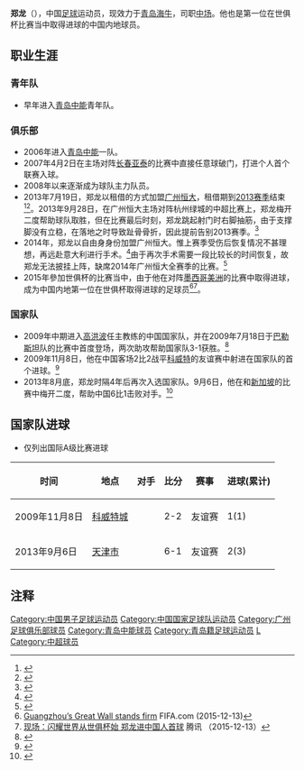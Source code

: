 {{Football player infobox
| playername = 郑龙
| image =
| fullname = 郑龙
| height = {{height|m=1.78}}
| nickname =
| dateofbirth = {{Birth date and age|year=1988|month=4|day=15}}
| cityofbirth = [[山东省|山东省]][[青岛市|青岛市]]
| countryofbirth = {{CHN}}
| currentclub = [[青岛海牛足球俱乐部|青岛海牛]]
| clubnumber = 
| position = [[中场|中场]]
| youthyears =
| youthclubs = [[青岛中能|青岛中能]]
| years1 = 2006–2013
| clubs1 = [[青岛中能|青岛中能]]
| caps1 = 174 
| goals1 = 26
| years2 = 2013
| clubs2 =→ [[广州恒大|广州恒大]]（租借）
| caps2 = 7
| goals2 = 2
| years3 = 2014–
| clubs3 =[[广州恒大淘宝|广州恒大淘宝]]
| caps3 = 76
| goals3 = 14
| years4 = 2019
| clubs4 =→ [[大连一方|大连一方]]（租借）
| caps4 =  16
| goals4 = 1
| years5 = 2019–2021
| clubs5 = [[大连人职业足球俱乐部|大连人职业足球俱乐部]]
| caps5 =  49
| goals5 = 4
| years6= 2022-
| clubs6= [[青岛海牛足球俱乐部|青岛海牛]]
| caps6= 
| goals6=
| nationalyears1 = 2009–2015
| nationalteam1 = [[中国国家足球队|中国]]
| nationalcaps1= 11
| nationalgoals1=4
| pcupdate = 2022年5月7日
| ntupdate = 
}}
'''郑龙'''（{{bd|1988年|4月15日|catIdx=Zheng Long}}），中国[[足球|足球]]运动员，现效力于[[青岛海牛足球俱乐部|青岛海牛]]，司职[[中场|中场]]。他也是第一位在世俱杯比赛当中取得进球的中国内地球员。

==职业生涯==
===青年队===
*早年进入[[青岛中能|青岛中能]]青年队。
===俱乐部===
*2006年进入[[青岛中能|青岛中能]]一队。
*2007年4月2日在主场对阵[[长春亚泰|长春亚泰]]的比赛中直接任意球破门，打进个人首个联赛入球。
*2008年以来逐渐成为球队主力队员。
*2013年7月19日，郑龙以租借的方式加盟[[广州恒大|广州恒大]]，租借期到[[2013年中国足球超级联赛|2013赛季]]结束<ref>{{cite press release|url=http://www.gzevergrandefc.com/news.aspx?ftid=3408|title=郑龙正式加盟广州恒大足球俱乐部|publisher=广州恒大足球俱乐部|date=2013-07-19|access-date=2013-07-19|archive-date=2016-03-04|archive-url=https://web.archive.org/web/20160304184638/http://gzevergrandefc.com/news.aspx?ftid=3408|dead-url=no}}</ref><ref>{{cite press release|url=http://www.zhongnengfc.com/a/news/2013/0719/474.html|title=公告|publisher=青岛中能足球俱乐部|date=2013-07-19|deadurl=yes|archiveurl=https://web.archive.org/web/20130904175835/http://www.zhongnengfc.com/a/news/2013/0719/474.html|archivedate=2013-09-04}}</ref>。2013年9月28日，在广州恒大主场对阵杭州绿城的中超比赛上，郑龙梅开二度帮助球队取胜，但在比赛最后时刻，郑龙跳起射门时右脚抽筋，由于支撑脚没有立稳，在落地之时导致趾骨骨折，因此提前告别2013赛季。<ref>{{Cite web |url=http://sports.163.com/13/0929/14/99UR7M0H00051C89.html#p=99UTM7JE0B6P0005 |title=噩耗!郑龙趾骨骨折赛季报销 已打石膏需养伤两月 |access-date=2014-11-16 |archive-url=https://web.archive.org/web/20141129034040/http://sports.163.com/13/0929/14/99UR7M0H00051C89.html#p=99UTM7JE0B6P0005 |archive-date=2014-11-29 |dead-url=yes }}</ref>
*2014年，郑龙以自由身身份加盟广州恒大。惟上赛季受伤后恢复情况不甚理想，再远赴意大利进行手术。<ref>{{Cite web |url=http://sports.qq.com/a/20140410/012114.htm |title=郑龙再赴意大利手术 恒大解人荒盼刘健战泰达 |accessdate=2014-11-16 |archive-date=2014-11-29 |archive-url=https://web.archive.org/web/20141129050149/http://sports.qq.com/a/20140410/012114.htm |dead-url=no }}</ref>由于再次手术需要一段比较长的时间恢复，故郑龙无法披挂上阵，缺席2014年广州恒大全赛季的比赛。<ref>{{Cite web |url=http://blog.sina.com.cn/s/blog_51ef9d460102v63w.html |title=恒大开放日郑龙独家专访，伤病已无大碍一定全力支持卡帅工作 |accessdate=2014-11-16 |archive-date=2014-11-14 |archive-url=https://web.archive.org/web/20141114155610/http://blog.sina.com.cn/s/blog_51ef9d460102v63w.html |dead-url=no }}</ref>
*2015年參加世俱杯的比赛当中，由于他在对阵[[墨西哥美洲足球俱乐部|墨西哥美洲]]的比赛中取得进球，成为中国内地第一位在世俱杯取得进球的足球员<ref>[http://www.fifa.com/clubworldcup/news/y=2015/m=12/news=guangzhou-s-great-wall-stands-firm-2744462.html Guangzhou’s Great Wall stands firm] {{Wayback|url=http://www.fifa.com/clubworldcup/news/y=2015/m=12/news=guangzhou-s-great-wall-stands-firm-2744462.html |date=20161015211752 }} FIFA.com (2015-12-13)</ref><ref>[http://sports.qq.com/a/20151213/024681.htm 现场：闪耀世界从世俱杯始 郑龙进中国人首球] {{Wayback|url=http://sports.qq.com/a/20151213/024681.htm |date=20190504021541 }} 腾讯 （2015-12-13）</ref>。

===国家队===
*2009年中期进入[[高洪波_(足球运动员)|高洪波]]任主教练的中国国家队，并在2009年7月18日于[[巴勒斯坦|巴勒斯坦]]队的比赛中首度登场，两次助攻帮助国家队3-1获胜。<ref>{{Cite web |url=http://sports.sohu.com/20090718/n265313658.shtml |title=国足3-1巴勒斯坦 曲波郜林进球杨智红牌 |accessdate=2009-07-24 |archive-date=2017-09-07 |archive-url=https://web.archive.org/web/20170907165958/http://sports.sohu.com/20090718/n265313658.shtml |dead-url=no }}</ref>
*2009年11月8日，他在中国客场2比2战平[[科威特国家足球队|科威特]]的友谊赛中射进在国家队的首个进球。<ref>{{Cite web |url=http://sports.qq.com/a/20091109/000049.htm |title=国足2-2惜平科威特 郑龙韩鹏5分钟内连入两球 |accessdate=2013-09-06 |archive-date=2014-01-10 |archive-url=https://web.archive.org/web/20140110091816/http://sports.qq.com/a/20091109/000049.htm |dead-url=no }}</ref>
*2013年8月底，郑龙时隔4年后再次入选国家队。9月6日，他在和[[新加坡国家足球队|新加坡]]的比赛中梅开二度，帮助中国6比1击败对手。<ref>{{Cite web |url=http://sports.sina.com.cn/n/2013-09-06/21296766456.shtml |title=热身-于大宝郑龙各两球两新星传射 国足6-1新加坡 |accessdate=2013-09-06 |archive-date=2013-09-09 |archive-url=https://web.archive.org/web/20130909121122/http://sports.sina.com.cn/n/2013-09-06/21296766456.shtml |dead-url=no }}</ref>

==国家队进球==
*仅列出国际A级比赛进球
{|width=70% class="wikitable"  style="text-align: center; font-size: 90%"
!时间!!地点!!对手!!比分!!赛事!!进球(累计)
|-
|2009年11月8日||align=left|{{flagicon|KUW}} [[科威特城|科威特城]]||align=left|{{fb|KUW}}||2-2||友谊赛||1(1)
|-
|2013年9月6日||align=left|{{flagicon|CHN}} [[天津市|天津市]]||align=left|{{fb|SIN}}||6-1||友谊赛||2(3)
|}

==注释==
{{reflist}}

{{2006年青岛中能名单}}
{{2007年青岛中能名单}}
{{2008年青岛中能名单}}
{{2009年青岛中能名单}}
{{2010年中超分类名单青岛}}
{{2011年中超分类名单青岛}}
{{2012年中超分类名单青岛}}
{{2013年中超分类名单青岛}}
{{2013年中超分类名单广州恒大}}
{{2014年中超分类名单广州恒大}}
{{2015年中超分类名单广州恒大}}
{{2016年中超分类名单广州恒大}}
{{2017年中超分类名单广州恒大}}
{{2018年中超分类名单广州恒大}}
{{2019年中超分类名单大连一方}}

{{DEFAULTSORT:ZHENG Long}}
[[Category:中国男子足球运动员|Category:中国男子足球运动员]]
[[Category:中国国家足球队运动员|Category:中国国家足球队运动员]]
[[Category:广州足球俱乐部球员|Category:广州足球俱乐部球员]]
[[Category:青岛中能球员|Category:青岛中能球员]]
[[Category:青岛籍足球运动员|Category:青岛籍足球运动员]]
[[Category:郑姓|L]]
[[Category:中超球员|Category:中超球员]]